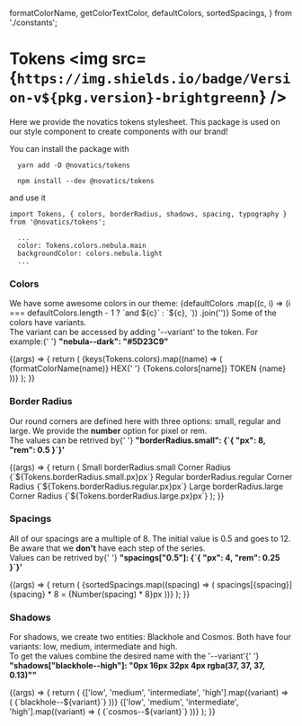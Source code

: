 
  formatColorName,
  getColorTextColor,
  defaultColors,
  sortedSpacings,
} from './constants';

<Meta title="Styles/Tokens" component={Tokens} />

# Tokens <img src={`https://img.shields.io/badge/Version-v${pkg.version}-brightgreenn`} />

Here we provide the novatics tokens stylesheet. This package is used on our style component to create components with our brand!

You can install the package with

```shell
  yarn add -D @novatics/tokens
```

```shell
  npm install --dev @novatics/tokens
```

and use it

```tsx
import Tokens, { colors, borderRadius, shadows, spacing, typography } from '@novatics/tokens';

  ...
  color: Tokens.colors.nebula.main
  backgroundColor: colors.nebula.light
  ...

```

### Colors

<p>
  We have some awesome colors in our theme:
  {defaultColors
    .map((c, i) => (i === defaultColors.length - 1 ? `and ${c}` : `${c}, `))
    .join('')}
  Some of the colors have variants.
  <br />
  The variant can be accessed by adding '--variant' to the token. For example:{' '}
  <strong>"nebula--dark": "#5D23C9"</strong>
</p>

<Canvas>
  <Story name="Colors">
    {(args) => {
      return (
        <Grid container spacing={2}>
          {keys(Tokens.colors).map((name) => (
            <Grid item xs={3}>
              <Stack spacing={1}>
                <Paper
                  square
                  sx={{
                    padding: 3,
                    height: '106px',
                    backgroundColor: Tokens.colors[name],
                  }}
                >
                  <Stack>
                    <Typography
                      variant="body"
                      fontWeight="700"
                      color={getColorTextColor(name)}
                    >
                      {formatColorName(name)}
                    </Typography>
                    <Typography
                      variant="bodySmall"
                      color={getColorTextColor(name)}
                    >
                      <span style={{ opacity: 0.7 }}>HEX</span>{' '}
                      {Tokens.colors[name]}
                    </Typography>
                    <Typography
                      variant="bodySmall"
                      color={getColorTextColor(name)}
                    >
                      <span style={{ opacity: 0.7 }}>TOKEN</span> {name}
                    </Typography>
                  </Stack>
                </Paper>
              </Stack>
            </Grid>
          ))}
        </Grid>
      );
    }}
  </Story>
</Canvas>

### Border Radius

<p>
  Our round corners are defined here with three options: small, regular and
  large. We provide the <strong>number</strong> option for pixel or rem.
  <br />
  The values can be retrived by{' '}
  <strong>"borderRadius.small": {`{ "px": 8, "rem": 0.5 }`}'</strong>
</p>

<Canvas>
  <Story name="Border Radius">
    {(args) => {
      return (
        <Grid container spacing={4}>
          <Grid item xs={4}>
            <Stack spacing={1}>
              <Typography variant="h5" fontWeight="700">
                Small
              </Typography>
              <Typography variant="caption">borderRadius.small</Typography>
              <Stack direction="row" spacing={3}>
                <Box
                  height="108px"
                  width="256px"
                  borderRadius={`${Tokens.borderRadius.small.px}px`}
                  backgroundColor={Tokens.colors.cosmos}
                />
                <Stack spacing={1}>
                  <Typography variant="bodySmall">Corner Radius</Typography>
                  <Box borderLeft="1px solid black" height="40px" pl={1}>
                    <Typography variant="caption">
                      {`${Tokens.borderRadius.small.px}px`}
                    </Typography>
                  </Box>
                </Stack>
              </Stack>
            </Stack>
          </Grid>
          <Grid item xs={4}>
            <Stack spacing={1}>
              <Typography variant="h5" fontWeight="700">
                Regular
              </Typography>
              <Typography variant="caption">borderRadius.regular</Typography>
              <Stack direction="row" spacing={3}>
                <Box
                  height="108px"
                  width="256px"
                  borderRadius={`${Tokens.borderRadius.regular.px}px`}
                  backgroundColor={Tokens.colors.cosmos}
                />
                <Stack spacing={1}>
                  <Typography variant="bodySmall">Corner Radius</Typography>
                  <Box borderLeft="1px solid black" height="40px" pl={1}>
                    <Typography variant="caption">
                      {`${Tokens.borderRadius.regular.px}px`}
                    </Typography>
                  </Box>
                </Stack>
              </Stack>
            </Stack>
          </Grid>
          <Grid item xs={4}>
            <Stack spacing={1}>
              <Typography variant="h5" fontWeight="700">
                Large
              </Typography>
              <Typography variant="caption">borderRadius.large</Typography>
              <Stack direction="row" spacing={3}>
                <Box
                  height="108px"
                  width="256px"
                  borderRadius={`${Tokens.borderRadius.large.px}px`}
                  backgroundColor={Tokens.colors.cosmos}
                />
                <Stack spacing={1}>
                  <Typography variant="bodySmall">Corner Radius</Typography>
                  <Box borderLeft="1px solid black" height="40px" pl={1}>
                    <Typography variant="caption">
                      {`${Tokens.borderRadius.large.px}px`}
                    </Typography>
                  </Box>
                </Stack>
              </Stack>
            </Stack>
          </Grid>
        </Grid>
      );
    }}
  </Story>
</Canvas>

### Spacings

<p>
  All of our spacings are a multiple of 8. The initial value is 0.5 and goes to
  12. Be aware that we <strong>don't</strong> have each step of the series.
  <br />
  Values can be retrived by{' '}
  <strong>"spacings["0.5"]: {`{ "px": 4, "rem": 0.25 }`}'</strong>
</p>

<Canvas>
  <Story name="Spacings">
    {(args) => {
      return (
        <Stack spacing={1}>
          {sortedSpacings.map((spacing) => (
            <Box display="flex" alignItems="center">
              <Box
                height={`${Tokens.spacings[spacing].px}px`}
                width="40%"
                backgroundColor={Tokens.colors['nebula--light']}
                borderTop={`1px dashed ${Tokens.colors.nebula}`}
                borderBottom={`1px dashed ${Tokens.colors.nebula}`}
                mr={3}
              />
              <Stack direction="row" spacing={2}>
                <Box width="100px">
                  <Typography variant="body">spacings[{spacing}]</Typography>
                </Box>
                <Typography variant="body" sx={{ opacity: '0.7' }}>
                  {spacing} * 8 = {Number(spacing) * 8}px
                </Typography>
              </Stack>
            </Box>
          ))}
        </Stack>
      );
    }}
  </Story>
</Canvas>

### Shadows

<p>
  For shadows, we create two entities: Blackhole and Cosmos. Both have four
  variants: low, medium, intermediate and high.
  <br />
  To get the values combine the desired name with the '--variant'{' '}
  <strong>
    "shadows["blackhole--high"]: "0px 16px 32px 4px rgba(37, 37, 37, 0.13)""
  </strong>
</p>

<Canvas>
  <Story name="Shadows">
    {(args) => {
      return (
        <Grid container spacing={4}>
          <Grid item xs={6}>
            <Stack spacing={5}>
              {['low', 'medium', 'intermediate', 'high'].map((variant) => (
                <Stack spacing={1}>
                  <Typography variant="bodySmall">{`blackhole--${variant}`}</Typography>
                  <Box
                    height="108px"
                    width="90%"
                    sx={{ boxShadow: Tokens.shadows[`blackhole--${variant}`] }}
                  />
                </Stack>
              ))}
            </Stack>
          </Grid>
          <Grid item xs={6}>
            <Stack spacing={5}>
              {['low', 'medium', 'intermediate', 'high'].map((variant) => (
                <Stack spacing={1}>
                  <Typography variant="bodySmall">{`cosmos--${variant}`}</Typography>
                  <Box
                    height="108px"
                    width="90%"
                    sx={{ boxShadow: Tokens.shadows[`cosmos--${variant}`] }}
                  />
                </Stack>
              ))}
            </Stack>
          </Grid>
        </Grid>
      );
    }}
  </Story>
</Canvas>
